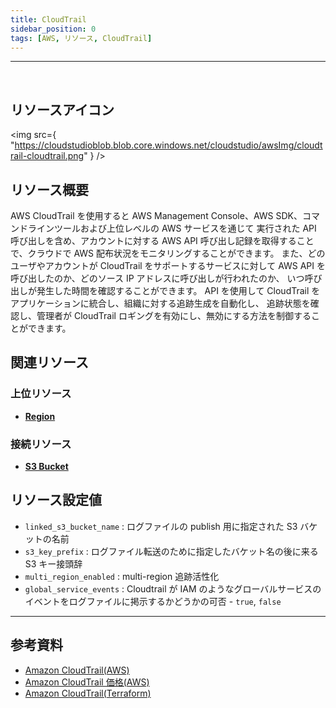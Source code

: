 ```yaml
---
title: CloudTrail
sidebar_position: 0
tags: [AWS, リソース, CloudTrail]
---
```


<hr />
<br />

## リソースアイコン

<img
    src={
        "https://cloudstudioblob.blob.core.windows.net/cloudstudio/awsImg/cloudtrail-cloudtrail.png"
    }
/>

## リソース概要

AWS CloudTrail を使用すると AWS Management Console、AWS SDK、コマンドラインツールおよび上位レベルの AWS サービスを通じて
実行された API 呼び出しを含め、アカウントに対する AWS API 呼び出し記録を取得することで、クラウドで AWS 配布状況をモニタリングすることができます。
また、どのユーザやアカウントが CloudTrail をサポートするサービスに対して AWS API を呼び出したのか、どのソース IP アドレスに呼び出しが行われたのか、
いつ呼び出しが発生した時間を確認することができます。 API を使用して CloudTrail をアプリケーションに統合し、組織に対する追跡生成を自動化し、
追跡状態を確認し、管理者が CloudTrail ロギングを有効にし、無効にする方法を制御することができます。

## 関連リソース

### 上位リソース

-   [**Region**](https://docs.cstudio.app/ja/docs/resource/aws/Base/Region)

### 接続リソース

-   [**S3 Bucket**](https://docs.cstudio.app/ja/docs/resource/aws/S3/S3Bucket)

## リソース設定値

-   `linked_s3_bucket_name` : ログファイルの publish 用に指定された S3 バケットの名前
-   `s3_key_prefix` : ログファイル転送のために指定したバケット名の後に来る S3 キー接頭辞
-   `multi_region_enabled` : multi-region 追跡活性化
-   `global_service_events` : Cloudtrail が IAM のようなグローバルサービスのイベントをログファイルに掲示するかどうかの可否 - `true`, `false`

---

## 参考資料

-   [Amazon CloudTrail(AWS)](https://docs.aws.amazon.com/ko_kr/awscloudtrail/latest/userguide/cloudtrail-user-guide.html)
-   [Amazon CloudTrail 価格(AWS)](https://aws.amazon.com/ko/cloudtrail/pricing/?nc2=type_a)
-   [Amazon CloudTrail(Terraform)](https://registry.terraform.io/providers/hashicorp/aws/latest/docs/resources/cloudtrail)
